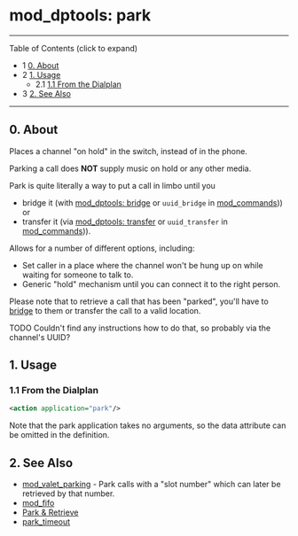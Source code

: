 
# mod_dptools: park 

 

---

Table of Contents (click to expand)

* 1 [0\. About](#0-about)
* 2 [1\. Usage](#1-usage)  
   * 2.1 [1.1 From the Dialplan](#11-from-the-dialplan)
* 3 [2\. See Also](#2-see-also)

---

## 0\. About

Places a channel "on hold" in the switch, instead of in the phone.

Parking a call does **NOT** supply music on hold or any other media.

Park is quite literally a way to put a call in limbo until you

* bridge it (with [mod\_dptools: bridge](./6586484.mdx#45-user) or `uuid_bridge` in [mod\_commands](../mod_commands_1966741.mdx)))
or
* transfer it (via [mod\_dptools: transfer](./6586616.mdx#about) or `uuid_transfer` in [mod\_commands](../mod_commands_1966741.mdx))).

Allows for a number of different options, including:

* Set caller in a place where the channel won't be hung up on while waiting for someone to talk to.
* Generic "hold" mechanism until you can connect it to the right person.

Please note that to retrieve a call that has been "parked", you'll have to [bridge](./6586484.mdx#45-user) to them or transfer the call to a valid location.

TODO Couldn't find any instructions how to do that, so probably via the channel's UUID? 

## 1\. Usage

### 1.1 From the Dialplan

```xml
<action application="park"/>
```

Note that the park application takes no arguments, so the data attribute can be omitted in the definition.

## 2\. See Also

* [mod\_valet\_parking](../mod_valet_parking_3966447.mdx#dtmf) \- Park calls with a "slot number" which can later be retrieved by that number.
* [mod\_fifo](../mod_fifo_3966031.mdx#add)
* [Park & Retrieve](../../Examples/13173503.mdx#about)
* [park\_timeout](../../../Channel-Variables-Catalog/park_timeout_16352650.mdx#see-also)

  

